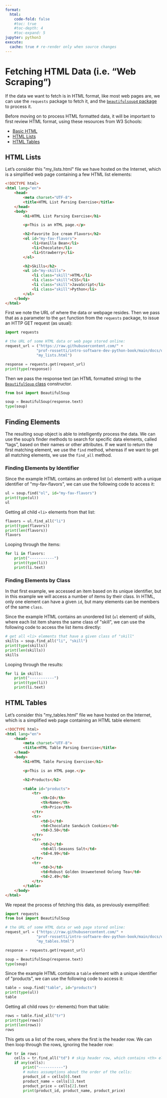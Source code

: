 ```yaml
---
format:
  html:
    code-fold: false
    #toc: true
    #toc-depth: 4
    #toc-expand: 5
jupyter: python3
execute:
  cache: true # re-render only when source changes
---
```


# Fetching HTML Data (i.e. "Web Scraping")

If the data we want to fetch is in HTML format, like most web pages are, we can use the `requests` package to fetch it, and the [`beautifulsoup4` package](https://www.crummy.com/software/BeautifulSoup/bs4/doc/){target=blank} to process it.

Before moving on to process HTML formatted data, it will be important to first review HTML format, using these resources from W3 Schools:

  + [Basic HTML](https://www.w3schools.com/html/html_basic.asp){target=blank}
  + [HTML Lists](https://www.w3schools.com/html/html_lists.asp){target=blank}
  + [HTML Tables](https://www.w3schools.com/html/html_tables.asp){target=blank}


## HTML Lists

Let's consider this \"my_lists.html\" file we have hosted on the Internet, which is a simplified web page containing a few HTML list elements:

```html
<!DOCTYPE html>
<html lang="en">
    <head>
        <meta charset="UTF-8">
        <title>HTML List Parsing Exercise</title>
    </head>
    <body>
        <h1>HTML List Parsing Exercise</h1>

        <p>This is an HTML page.</p>

        <h2>Favorite Ice cream Flavors</h2>
        <ol id="my-fav-flavors">
            <li>Vanilla Bean</li>
            <li>Chocolate</li>
            <li>Strawberry</li>
        </ol>

        <h2>Skills</h2>
        <ul id="my-skills">
            <li class="skill">HTML</li>
            <li class="skill">CSS</li>
            <li class="skill">JavaScript</li>
            <li class="skill">Python</li>
        </ul>
    </body>
</html>
```

First we note the URL of where the data or webpage resides. Then we pass that as a parameter to the `get` function from the `requests` package, to issue an HTTP GET request (as usual):

```python
import requests

# the URL of some HTML data or web page stored online:
request_url = ("https://raw.githubusercontent.com/" +
              "prof-rossetti/intro-software-dev-python-book/main/docs/data/" +
              "my_lists.html")

response = requests.get(request_url)
print(type(response))
```

Then we pass the response text (an HTML formatted string) to the [`BeautifulSoup` class](https://www.crummy.com/software/BeautifulSoup/bs4/doc/#bs4.BeautifulSoup){target=blank} constructor.

```python
from bs4 import BeautifulSoup

soup = BeautifulSoup(response.text)
type(soup)
```

## Finding Elements

The resulting soup object is able to intelligently process the data. We can use the soup's finder methods to search for specific data elements, called "tags", based on their names or other attributes. If we want to return the first matching element, we use the `find` method, whereas if we want to get all matching elements, we use the `find_all` method.

### Finding Elements by Identifier

Since the example HTML contains an ordered list (`ol` element) with a unique identifier of \"my-fav-flavors\", we can use the following code to access it:

```python
ul = soup.find("ol", id="my-fav-flavors")
print(type(ul))
ul
```

Getting all child `<li>` elements from that list:

```python
flavors = ul.find_all("li")
print(type(flavors))
print(len(flavors))
flavors
```


Looping through the items:

```python
for li in flavors:
    print("-----------")
    print(type(li))
    print(li.text)
```

### Finding Elements by Class

In that first example, we accessed an item based on its unique identifier, but in this example we will access a number of items by their class. In HTML, only one element can have a given `id`, but many elements can be members of the same `class`.

Since the example HTML contains an unordered list (`ul` element) of skills, where each list item shares the same class of \"skill\", we can use the following code to access the list items directly:

```python
# get all <li> elements that have a given class of "skill"
skills = soup.find_all("li", "skill")
print(type(skills))
print(len(skills))
skills
```

Looping through the results:

```python
for li in skills:
    print("-----------")
    print(type(li))
    print(li.text)
```


## HTML Tables

Let's consider this \"my_tables.html\" file we have hosted on the Internet, which is a simplified web page containing an HTML table element:

```html
<!DOCTYPE html>
<html lang="en">
    <head>
        <meta charset="UTF-8">
        <title>HTML Table Parsing Exercise</title>
    </head>
    <body>
        <h1>HTML Table Parsing Exercise</h1>

        <p>This is an HTML page.</p>

        <h2>Products</h2>

        <table id="products">
            <tr>
                <th>Id</th>
                <th>Name</th>
                <th>Price</th>
            </tr>
            <tr>
                <td>1</td>
                <td>Chocolate Sandwich Cookies</td>
                <td>3.50</td>
            </tr>
            <tr>
                <td>2</td>
                <td>All-Seasons Salt</td>
                <td>4.99</td>
            </tr>
            <tr>
                <td>3</td>
                <td>Robust Golden Unsweetened Oolong Tea</td>
                <td>2.49</td>
            </tr>
        </table>
    </body>
</html>
```

We repeat the process of fetching this data, as previously exemplified:


```python
import requests
from bs4 import BeautifulSoup

# the URL of some HTML data or web page stored online:
request_url = ("https://raw.githubusercontent.com/" +
              "prof-rossetti/intro-software-dev-python-book/main/docs/data/" +
              "my_tables.html")

response = requests.get(request_url)

soup = BeautifulSoup(response.text)
type(soup)
```

Since the example HTML contains a `table` element with a unique identifier of \"products\", we can use the following code to access it:


```python
table = soup.find("table", id="products")
print(type(ul))
table
```

Getting all child rows (`tr` elements) from that table:

```python
rows = table.find_all("tr")
print(type(rows))
print(len(rows))
rows
```

This gets us a list of the rows, where the first is the header row. We can then loop through the rows, ignoring the header row:

```python
for tr in rows:
    cells = tr.find_all("td") # skip header row, which contains <th> elements instead
    if any(cells):
        print("-----------")
        # makes assumptions about the order of the cells:
        product_id = cells[0].text
        product_name = cells[1].text
        product_price = cells[2].text
        print(product_id, product_name, product_price)

```
